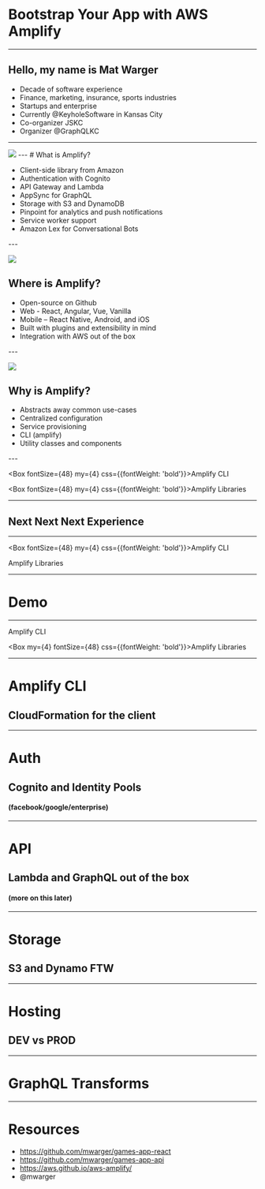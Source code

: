 

# Bootstrap Your App with AWS Amplify
---

## Hello, my name is Mat Warger

- Decade of software experience
- Finance, marketing, insurance, sports industries 
- Startups and enterprise
- Currently @KeyholeSoftware in Kansas City
- Co-organizer JSKC
- Organizer @GraphQLKC

---

<Image src='plumbing.jpg' />
---
# What is Amplify?
<ul>
<Appear>
<li> Client-side library from Amazon</li>
<li> Authentication with Cognito</li>
<li> API Gateway and Lambda</li>
<li> AppSync for GraphQL</li>
<li> Storage with S3 and DynamoDB</li>
<li> Pinpoint for analytics and push notifications</li>
<li> Service worker support</li>
<li> Amazon Lex for Conversational Bots</li>
</Appear>
</ul>
---

![](map.jpg)

## Where is Amplify?
<ul>
  <Appear>
    <li>Open-source on Github</li>
    <li>Web - React, Angular, Vue, Vanilla</li>
    <li>Mobile – React Native, Android, and iOS</li>
    <li>Built with plugins and extensibility in mind</li>
    <li>Integration with AWS out of the box</li>
  </Appear>
</ul>
---

![](gamegenie.jpg)

## Why is Amplify?
<ul>
  <Appear>
    <li>Abstracts away common use-cases</li>
    <li>Centralized configuration</li>
    <li>Service provisioning</li>
    <li>CLI (amplify)</li>
    <li>Utility classes and components</li>
  </Appear>
</ul>
---

<Box fontSize={48} my={4} css={{fontWeight: 'bold'}}>Amplify CLI</Box>

<Box fontSize={48}  my={4} css={{fontWeight: 'bold'}}>Amplify Libraries</Box>

---
## Next Next Next Experience
---

<Box fontSize={48} my={4} css={{fontWeight: 'bold'}}>Amplify CLI</Box>

<Box my={4}>Amplify Libraries</Box>


---
<VideoPlayer url="./auth_video.mp4" width={1280}
    height={960}/>
---

# Demo

---

<Box  my={4} >Amplify CLI</Box>

<Box my={4} fontSize={48} css={{fontWeight: 'bold'}}>Amplify Libraries</Box>

---
# Amplify CLI
## CloudFormation for the client
---
# Auth
## Cognito and Identity Pools  
#### (facebook/google/enterprise)
---
# API
## Lambda and GraphQL out of the box
#### (more on this later)
---
# Storage
## S3 and Dynamo FTW
---
# Hosting
## DEV vs PROD
---
# GraphQL Transforms
---
# Resources

- https://github.com/mwarger/games-app-react
- https://github.com/mwarger/games-app-api
- https://aws.github.io/aws-amplify/
- @mwarger
